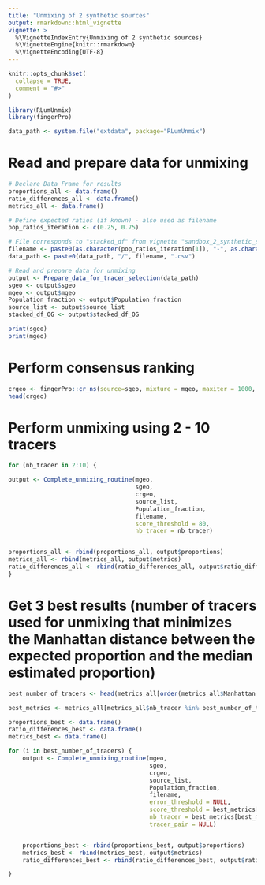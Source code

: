 ```yaml
---
title: "Unmixing of 2 synthetic sources"
output: rmarkdown::html_vignette
vignette: >
  %\VignetteIndexEntry{Unmixing of 2 synthetic sources}
  %\VignetteEngine{knitr::rmarkdown}
  %\VignetteEncoding{UTF-8}
---
```


```r
knitr::opts_chunk$set(
  collapse = TRUE,
  comment = "#>"
)
```

```r
library(RLumUnmix)
library(fingerPro)

data_path <- system.file("extdata", package="RLumUnmix")
```


# Read and prepare data for unmixing

```r
# Declare Data Frame for results
proportions_all <- data.frame()
ratio_differences_all <- data.frame()
metrics_all <- data.frame()

# Define expected ratios (if known) - also used as filename
pop_ratios_iteration <- c(0.25, 0.75)

# File corresponds to "stacked_df" from vignette "sandbox_2_synthetic_sources_preparations_for_unmixing".
filename <- paste0(as.character(pop_ratios_iteration[1]), "-", as.character(pop_ratios_iteration[2]))
data_path <- paste0(data_path, "/", filename, ".csv")

# Read and prepare data for unmixing
output <- Prepare_data_for_tracer_selection(data_path)
sgeo <- output$sgeo
mgeo <- output$mgeo
Population_fraction <- output$Population_fraction
source_list <- output$source_list
stacked_df_OG <- output$stacked_df_OG

print(sgeo)
print(mgeo)
```
# Perform consensus ranking

```r
crgeo <- fingerPro::cr_ns(source=sgeo, mixture = mgeo, maxiter = 1000, seed = 1234567)
head(crgeo)

```
# Perform unmixing using 2 - 10 tracers

```r
for (nb_tracer in 2:10) {

output <- Complete_unmixing_routine(mgeo, 
                                    sgeo, 
                                    crgeo, 
                                    source_list, 
                                    Population_fraction, 
                                    filename, 
                                    score_threshold = 80,
                                    nb_tracer = nb_tracer) 


proportions_all <- rbind(proportions_all, output$proportions)
metrics_all <- rbind(metrics_all, output$metrics)
ratio_differences_all <- rbind(ratio_differences_all, output$ratio_differences)
}

```

# Get 3 best results (number of tracers used for unmixing that minimizes the Manhattan distance between the expected proportion and the median estimated proportion)

```r
best_number_of_tracers <- head(metrics_all[order(metrics_all$Manhattan_dist_median), ], 3)$nb_tracer

best_metrics <- metrics_all[metrics_all$nb_tracer %in% best_number_of_tracers, ]

proportions_best <- data.frame()
ratio_differences_best <- data.frame()
metrics_best <- data.frame()

for (i in best_number_of_tracers) {
    output <- Complete_unmixing_routine(mgeo,
                                        sgeo,
                                        crgeo,
                                        source_list,
                                        Population_fraction,
                                        filename,
                                        error_threshold = NULL,
                                        score_threshold = best_metrics[best_metrics$nb_tracer == i, "score_threshold"],
                                        nb_tracer = best_metrics[best_metrics$nb_tracer == i, "nb_tracer"],
                                        tracer_pair = NULL)


    proportions_best <- rbind(proportions_best, output$proportions)
    metrics_best <- rbind(metrics_best, output$metrics)
    ratio_differences_best <- rbind(ratio_differences_best, output$ratio_differences)

}

```


